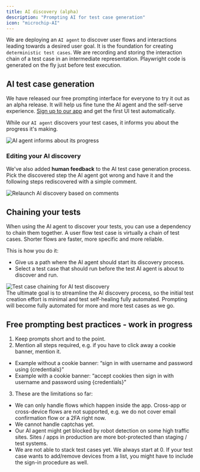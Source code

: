 ```yaml
---
title: AI discovery (alpha)
description: "Prompting AI for test case generation"
icon: "microchip-AI"
---
```


We are deploying an `AI agent` to discover user flows and interactions leading towards a desired user goal.
It is the foundation for creating `deterministic test cases`. We are recording and storing the interaction chain of a test case in an intermediate representation.
Playwright code is generated on the fly just before test execution.

## AI test case generation

We have released our free prompting interface for everyone to try it out as an alpha release. It will help us fine tune the AI agent and the self-serve experience.
[Sign up to our app](https://app.octomind.dev/setup/url?utm_source=docs&utm_medium=txt-lnk) and get the first UI test automatically.

While our `AI agent` discovers your test cases, it informs you about the progress it's making.

<Frame caption="AI agent informs about its progress, screenshot 11/2023">
  <img src="images/changelog/agent-progress.png" alt="AI agent informs about its progress" />
</Frame>

### Editing your AI discovery

We've also added **human feedback** to the AI test case generation process. Pick the discovered step the AI agent got wrong and have it and the following steps rediscovered with a simple comment.

<Frame caption="Relaunch AI discovery based on your comments, screenshot 11/2023">
  <img
    src="images/changelog/comments-screenshot.png"
    alt="Relaunch AI discovery based on comments"
  />
</Frame>

## Chaining your tests

When using the AI agent to discover your tests, you can use a dependency to chain them together. A user flow test case is virtually a chain of test cases. Shorter flows are faster, more specific and more reliable.

This is how you do it:

- Give us a path where the AI agent should start its discovery process.
- Select a test case that should run before the test AI agent is about to discover and run.

<Frame caption="Test case chaining for AI test case discovery, screenshot 10/2023">
  <img
    src="images/changelog/test-case-chaining.png"
    alt="Test case chaining for AI test discovery"
  />
</Frame>

<div class="mt-8" />

<Info>
  The ultimate goal is to streamline the AI discovery process, so the initial
  test creation effort is minimal and test self-healing fully automated.
  Prompting will become fully automated for more and more test cases as we go.
</Info>

## Free prompting best practices - work in progress

1. Keep prompts short and to the point.
2. Mention all steps required, e.g. if you have to click away a cookie banner, mention it.

- Example without a cookie banner: “sign in with username and password using \{credentials\}”
- Example with a cookie banner: “accept cookies then sign in with username and password using \{credentials\}”

3. These are the limitations so far:

- We can only handle flows which happen inside the app. Cross-app or cross-device flows are not supported, e.g. we do not cover email confirmation flow or a 2FA right now.
- We cannot handle captchas yet.
- Our AI agent might get blocked by robot detection on some high traffic sites. Sites / apps in production are more bot-protected than staging / test systems.
- We are not able to stack test cases yet. We always start at 0. If your test case wants to add/remove devices from a list, you might have to include the sign-in procedure as well.
